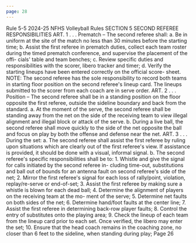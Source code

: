 ```yaml
---
page: 28
---
```


Rule 5-5 2024-25 NFHS Volleyball Rules SECTION 5 SECOND REFEREE RESPONSIBILITIES ART. 1 . . . Prematch – The second referee shall: a. Be in uniform at the site of the match no less than 30 minutes before the starting time; b. Assist the first referee in prematch duties, collect each team roster during the timed prematch conference, and supervise the placement of the offi- cials' table and team benches; c. Review specific duties and responsibilities with the scorer, libero tracker and timer; d. Verify the starting lineups have been entered correctly on the official score- sheet. NOTE: The second referee has the sole responsibility to record both teams in starting floor position on the second referee's lineup card. The lineups submitted to the scorer from each coach are in serve order. ART. 2 . . . Position – The second referee shall be in a standing position on the floor opposite the first referee, outside the sideline boundary and back from the standard. a. At the moment of the serve, the second referee shall be standing away from the net on the side of the receiving team to view illegal alignment and illegal block or attack of the serve. b. During a live ball, the second referee shall move quickly to the side of the net opposite the ball and focus on play by both the offense and defense near the net. ART. 3 . . . During the set: a. The second referee shall assist the first referee by ruling upon situations which are clearly out of the first referee's view. If assistance is provided, it should be done with a visual, informal signal. b. The second referee's specific responsibilities shall be to: 1. Whistle and give the signal for calls initiated by the second referee in- cluding time-out, substitutions and ball out of bounds for an antenna fault on second referee's side of the net; 2. Mirror the first referee's signal for each loss of rally/point, violation, replay/re-serve or end-of-set; 3. Assist the first referee by making sure a whistle is blown for each dead ball; 4. Determine the alignment of players on the receiving team at the mo- ment of the serve; 5. Determine net faults on both sides of the net; 6. Determine hand/foot faults at the center line; 7. Assist the first referee in determining back-row player faults; 8. Control the entry of substitutes onto the playing area; 9. Check the lineup of each team from the lineup card prior to each set. Once verified, the libero may enter the set; 10. Ensure that the head coach remains in the coaching zone, no closer than 6 feet to the sideline, when standing during play; Page 26
